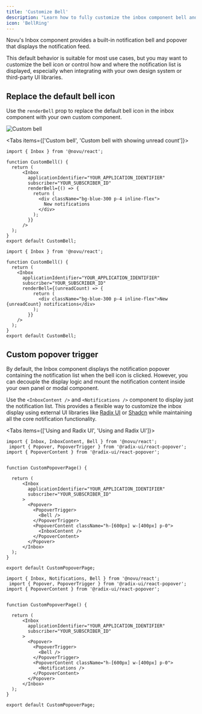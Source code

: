 ```yaml
---
title: 'Customize Bell'
description: "Learn how to fully customize the inbox component bell and trigger a custom notification feed using your own components or third-party libraries."
icon: 'BellRing'
---
```


Novu's Inbox component provides a built-in notification bell and popover that displays the notification feed.

This default behavior is suitable for most use cases, but you may want to customize the bell icon or control how and where the notification list is displayed, especially when integrating with your own design system or third-party UI libraries.

## Replace the default bell icon

Use the `renderBell` prop to replace the default bell icon in the inbox component with your own custom component.

![Custom bell](/images/inbox/custom-bell.gif)

<Tabs items={['Custom bell', 'Custom bell with showing unread count']}>
  <Tab>

```tsx
import { Inbox } from '@novu/react';

function CustomBell() {
  return (
      <Inbox
        applicationIdentifier="YOUR_APPLICATION_IDENTIFIER"
        subscriber="YOUR_SUBSCRIBER_ID"
        renderBell={() => {
          return (
            <div className="bg-blue-300 p-4 inline-flex">
              New notifications
            </div>
          );
        }}
      />
  );
}
export default CustomBell;
```

  </Tab>
  <Tab>

```tsx
import { Inbox } from '@novu/react';

function CustomBell() {
  return (
    <Inbox 
      applicationIdentifier="YOUR_APPLICATION_IDENTIFIER"
      subscriber="YOUR_SUBSCRIBER_ID"
      renderBell={(unreadCount) => {
          return (
            <div className="bg-blue-300 p-4 inline-flex">New {unreadCount} notifications</div>
          );
        }}
    />
  );
}
export default CustomBell;
```

  </Tab>
</Tabs>


## Custom popover trigger

By default, the Inbox component displays the notification popover containing the notification list when the bell icon is clicked. However, you can decouple the display logic and mount the notification content inside your own panel or modal component.

Use the `<InboxContent />` and `<Notifications />` component to display just the notification list. This provides a flexible way to customize the inbox display using external UI libraries like [Radix UI](https://www.radix-ui.com/) or [Shadcn](https://ui.shadcn.com/docs/installation) while maintaining all the core notification functionality.

<Tabs items={['Using <InboxContent /> and Radix UI', 'Using <Notifications /> and Radix UI']}>
  <Tab>
```tsx
import { Inbox, InboxContent, Bell } from '@novu/react';
 import { Popover, PopoverTrigger } from '@radix-ui/react-popover';
import { PopoverContent } from '@radix-ui/react-popover';


function CustomPopoverPage() {

  return (
      <Inbox
        applicationIdentifier="YOUR_APPLICATION_IDENTIFIER"
        subscriber="YOUR_SUBSCRIBER_ID"
      >
        <Popover>
          <PopoverTrigger>
            <Bell />
          </PopoverTrigger>
          <PopoverContent className="h-[600px] w-[400px] p-0">
            <InboxContent />
          </PopoverContent>
        </Popover>
      </Inbox>
  );
}

export default CustomPopoverPage;
```

  </Tab>
  <Tab>

```tsx
import { Inbox, Notifications, Bell } from '@novu/react';
 import { Popover, PopoverTrigger } from '@radix-ui/react-popover';
import { PopoverContent } from '@radix-ui/react-popover';


function CustomPopoverPage() {

  return (
      <Inbox
        applicationIdentifier="YOUR_APPLICATION_IDENTIFIER"
        subscriber="YOUR_SUBSCRIBER_ID"
      >
        <Popover>
          <PopoverTrigger>
            <Bell />
          </PopoverTrigger>
          <PopoverContent className="h-[600px] w-[400px] p-0">
            <Notifications />
          </PopoverContent>
        </Popover>
      </Inbox>
  );
}

export default CustomPopoverPage;
```

  </Tab>
</Tabs>